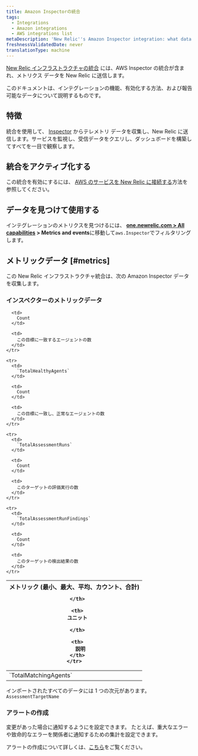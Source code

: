 ```yaml
---
title: Amazon Inspectorの統合
tags:
  - Integrations
  - Amazon integrations
  - AWS integrations list
metaDescription: 'New Relic''s Amazon Inspector integration: what data it reports and how to enable it.'
freshnessValidatedDate: never
translationType: machine
---
```


[New Relic インフラストラクチャの統合](/docs/infrastructure/integrations-getting-started/getting-started/introduction-infrastructure-integrations) には、AWS Inspector の統合が含まれ、メトリクス データを New Relic に送信します。

このドキュメントは、インテグレーションの機能、有効化する方法、および報告可能なデータについて説明するものです。

## 特徴

統合を使用して、 [Inspector](https://aws.amazon.com/inspector/) からテレメトリ データを収集し、New Relic に送信します。サービスを監視し、受信データをクエリし、ダッシュボードを構築してすべてを一目で観察します。

## 統合をアクティブ化する

この統合を有効にするには、 [AWS のサービスを New Relic に接続する](/docs/infrastructure/amazon-integrations/connect/aws-metric-stream-setup/)方法を参照してください。

## データを見つけて使用する

インテグレーションのメトリクスを見つけるには、 <DNT>**[one.newrelic.com > All capabilities](https://one.newrelic.com/all-capabilities) > Metrics and events**</DNT>に移動して`aws.Inspector`でフィルタリングします。

## メトリックデータ [#metrics]

この New Relic インフラストラクチャ統合は、次の Amazon Inspector データを収集します。

### インスペクターのメトリックデータ

<table>
  <thead>
    <tr>
      <th style={{ width: "200px" }}>
        メトリック (最小、最大、平均、カウント、合計)  

      </th>

      <th>
        ユニット  

      </th>

      <th>
        説明
      </th>
    </tr>
  </thead>

  <tbody>
    <tr>
      <td>
        `TotalMatchingAgents`
      </td>

      <td>
        Count
      </td>

      <td>
        この目標に一致するエージェントの数
      </td>
    </tr>

    <tr>
      <td>
        `TotalHealthyAgents`
      </td>

      <td>
        Count
      </td>

      <td>
        この目標に一致し、正常なエージェントの数
      </td>
    </tr>

    <tr>
      <td>
        `TotalAssessmentRuns`
      </td>

      <td>
        Count
      </td>

      <td>
        このターゲットの評価実行の数
      </td>
    </tr>

    <tr>
      <td>
        `TotalAssessmentRunFindings`
      </td>

      <td>
        Count
      </td>

      <td>
        このターゲットの検出結果の数
      </td>
    </tr>
  </tbody>
</table>

インポートされたすべてのデータには 1 つの次元があります。 `AssessmentTargetName`

### アラートの作成

変更があった場合に通知するように<InlinePopover type="alerts"/>を設定できます。 たとえば、重大なエラーや致命的なエラーを関係者に通知するための集計を設定できます。

アラートの作成について詳しくは、[こちら](/docs/alerts-applied-intelligence/new-relic-alerts/learn-alerts/introduction-alerts/)をご覧ください。